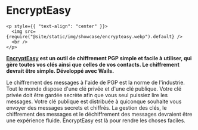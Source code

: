 # EncryptEasy

```mdx-code-block
<p style={{ "text-align": "center" }}>
  <img src={require("@site/static/img/showcase/encrypteasy.webp").default} />
  <br />
</p>
```

**[EncryptEasy](https://www.encrypteasy.app) est un outil de chiffrement PGP simple et facile à utiliser, qui gère toutes vos clés ainsi que celles de vos contacts. Le chiffrement devrait être simple. Développé avec Wails.**

Le chiffrement des messages à l'aide de PGP est la norme de l'industrie. Tout le monde dispose d'une clé privée et d'une clé publique. Votre clé privée doit être gardée secrète afin que vous seul puissiez lire les messages. Votre clé publique est distribuée à quiconque souhaite vous envoyer des messages secrets et chiffrés. La gestion des clés, le chiffrement des messages et le déchiffrement des messages devraient être une expérience fluide. EncryptEasy est là pour rendre les choses faciles.